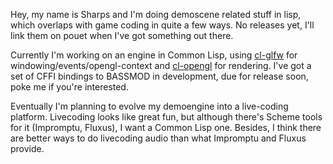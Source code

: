 Hey, my name is Sharps and I'm doing demoscene related stuff in lisp, which overlaps with game coding in quite a few ways. No releases yet, I'll link them on pouet when I've got something out there.

Currently I'm working on an engine in Common Lisp, using [[cl-glfw]] for windowing/events/opengl-context and [[cl-opengl]] for rendering. I've got a set of CFFI bindings to BASSMOD in development, due for release soon, poke me if you're interested.

Eventually I'm planning to evolve my demoengine into a live-coding platform. Livecoding looks like great fun, but although there's Scheme tools for it (Impromptu, Fluxus), I want a Common Lisp one. Besides, I think there are better ways to do livecoding audio than what Impromptu and Fluxus provide.
